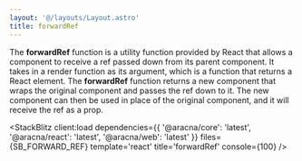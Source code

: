 ```yaml
---
layout: '@/layouts/Layout.astro'
title: forwardRef
---
```



The **forwardRef** function is a utility function provided by React that allows a component to receive a ref passed down from its parent component. It takes in a render function as its argument, which is a function that returns a React element. The **forwardRef** function returns a new component that wraps the original component and passes the ref down to it. The new component can then be used in place of the original component, and it will receive the ref as a prop.

<StackBlitz
  client:load
  dependencies={{
    '@aracna/core': 'latest',
    '@aracna/react': 'latest',
    '@aracna/web': 'latest'
  }}
  files={SB_FORWARD_REF}
  template='react'
  title='forwardRef'
  console={100}
/>
